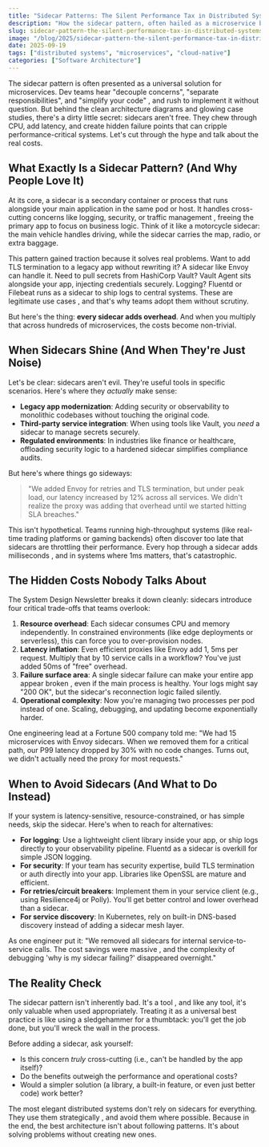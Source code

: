 ```yaml
---
title: "Sidecar Patterns: The Silent Performance Tax in Distributed Systems"
description: "How the sidecar pattern, often hailed as a microservice best practice, can silently drain system performance ,  and when it's truly worth the trade-offs."
slug: sidecar-pattern-the-silent-performance-tax-in-distributed-systems
image: "/blog/2025/sidecar-pattern-the-silent-performance-tax-in-distributed-systems.jpg"
date: 2025-09-19
tags: ["distributed systems", "microservices", "cloud-native"]
categories: ["Software Architecture"]
---
```


The sidecar pattern is often presented as a universal solution for microservices. Dev teams hear "decouple concerns", "separate responsibilities", and "simplify your code" ,  and rush to implement it without question. But behind the clean architecture diagrams and glowing case studies, there's a dirty little secret: sidecars aren't free. They chew through CPU, add latency, and create hidden failure points that can cripple performance-critical systems. Let's cut through the hype and talk about the real costs.

## What Exactly Is a Sidecar Pattern? (And Why People Love It)

At its core, a sidecar is a secondary container or process that runs alongside your main application in the same pod or host. It handles cross-cutting concerns like logging, security, or traffic management ,  freeing the primary app to focus on business logic. Think of it like a motorcycle sidecar: the main vehicle handles driving, while the sidecar carries the map, radio, or extra baggage.

This pattern gained traction because it solves real problems. Want to add TLS termination to a legacy app without rewriting it? A sidecar like Envoy can handle it. Need to pull secrets from HashiCorp Vault? Vault Agent sits alongside your app, injecting credentials securely. Logging? Fluentd or Filebeat runs as a sidecar to ship logs to central systems. These are legitimate use cases ,  and that's why teams adopt them without scrutiny.

But here's the thing: **every sidecar adds overhead**. And when you multiply that across hundreds of microservices, the costs become non-trivial.

## When Sidecars Shine (And When They're Just Noise)

Let's be clear: sidecars aren't evil. They're useful tools in specific scenarios. Here's where they *actually* make sense:

- **Legacy app modernization**: Adding security or observability to monolithic codebases without touching the original code.  
- **Third-party service integration**: When using tools like Vault, you *need* a sidecar to manage secrets securely.  
- **Regulated environments**: In industries like finance or healthcare, offloading security logic to a hardened sidecar simplifies compliance audits.

But here's where things go sideways:

> "We added Envoy for retries and TLS termination, but under peak load, our latency increased by 12% across all services. We didn't realize the proxy was adding that overhead until we started hitting SLA breaches."

This isn't hypothetical. Teams running high-throughput systems (like real-time trading platforms or gaming backends) often discover too late that sidecars are throttling their performance. Every hop through a sidecar adds milliseconds ,  and in systems where 1ms matters, that's catastrophic.

## The Hidden Costs Nobody Talks About

The System Design Newsletter breaks it down cleanly: sidecars introduce four critical trade-offs that teams overlook:

1. **Resource overhead**: Each sidecar consumes CPU and memory independently. In constrained environments (like edge deployments or serverless), this can force you to over-provision nodes.  
2. **Latency inflation**: Even efficient proxies like Envoy add 1, 5ms per request. Multiply that by 10 service calls in a workflow? You've just added 50ms of "free" overhead.  
3. **Failure surface area**: A single sidecar failure can make your entire app appear broken ,  even if the main process is healthy. Your logs might say "200 OK", but the sidecar's reconnection logic failed silently.  
4. **Operational complexity**: Now you're managing two processes per pod instead of one. Scaling, debugging, and updating become exponentially harder.

One engineering lead at a Fortune 500 company told me: "We had 15 microservices with Envoy sidecars. When we removed them for a critical path, our P99 latency dropped by 30% with no code changes. Turns out, we didn't actually need the proxy for most requests."

## When to Avoid Sidecars (And What to Do Instead)

If your system is latency-sensitive, resource-constrained, or has simple needs, skip the sidecar. Here's when to reach for alternatives:

- **For logging**: Use a lightweight client library inside your app, or ship logs directly to your observability pipeline. Fluentd as a sidecar is overkill for simple JSON logging.  
- **For security**: If your team has security expertise, build TLS termination or auth directly into your app. Libraries like OpenSSL are mature and efficient.  
- **For retries/circuit breakers**: Implement them in your service client (e.g., using Resilience4j or Polly). You'll get better control and lower overhead than a sidecar.  
- **For service discovery**: In Kubernetes, rely on built-in DNS-based discovery instead of adding a sidecar mesh layer.

As one engineer put it: "We removed all sidecars for internal service-to-service calls. The cost savings were massive ,  and the complexity of debugging 'why is my sidecar failing?' disappeared overnight."

## The Reality Check

The sidecar pattern isn't inherently bad. It's a tool ,  and like any tool, it's only valuable when used appropriately. Treating it as a universal best practice is like using a sledgehammer for a thumbtack: you'll get the job done, but you'll wreck the wall in the process.

Before adding a sidecar, ask yourself:
- Is this concern *truly* cross-cutting (i.e., can't be handled by the app itself)?
- Do the benefits outweigh the performance and operational costs?
- Would a simpler solution (a library, a built-in feature, or even just better code) work better?

The most elegant distributed systems don't rely on sidecars for everything. They use them strategically ,  and avoid them where possible. Because in the end, the best architecture isn't about following patterns. It's about solving problems without creating new ones.